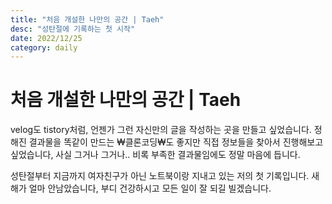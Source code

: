 ```yaml
---
title: "처음 개설한 나만의 공간 | Taeh"
desc: "성탄절에 기록하는 첫 시작"
date: 2022/12/25
category: daily
---
```


# 처음 개설한 나만의 공간 | Taeh

velog도 tistory처럼, 언젠가 그런 자신만의 글을
작성하는 곳을 만들고 싶었습니다. 정해진 결과물을 똑같이 만드는
₩클론코딩₩도 좋지만 직접 정보들을 찾아서 진행해보고 싶었습니다, 사실 그거나 그거나..
비록 부족한 결과물임에도 정말 마음에 듭니다.

성탄절부터 지금까지 여자친구가 아닌 노트북이랑 지내고 있는 저의 첫 기록입니다.
새해가 얼마 안남았습니다, 부디 건강하시고 모든 일이 잘 되길 빌겠습니다.
